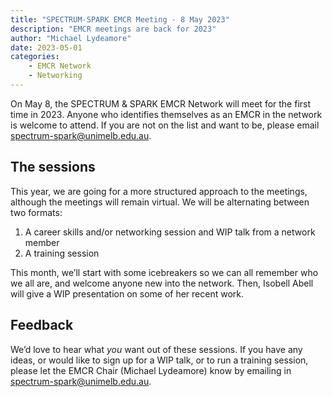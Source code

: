 ```yaml
---
title: "SPECTRUM-SPARK EMCR Meeting - 8 May 2023"
description: "EMCR meetings are back for 2023"
author: "Michael Lydeamore"
date: 2023-05-01
categories:
    - EMCR Network
    - Networking
---
```


On May 8, the SPECTRUM & SPARK EMCR Network will meet for the first time in 2023. Anyone who identifies themselves as an EMCR in the network is welcome to attend. If you are not on the list and want to be, please email <spectrum-spark@unimelb.edu.au>.

## The sessions

This year, we are going for a more structured approach to the meetings, although the meetings will remain virtual. We will be alternating between two formats:

1. A career skills and/or networking session and WIP talk from a network member
2. A training session

This month, we'll start with some icebreakers so we can all remember who we all are, and welcome anyone new into the network. Then, Isobell Abell will give a WIP presentation on some of her recent work.

## Feedback

We'd love to hear what _you_ want out of these sessions. If you have any ideas, or would like to sign up for a WIP talk, or to run a training session, please let the EMCR Chair (Michael Lydeamore) know by emailing in <spectrum-spark@unimelb.edu.au>.
